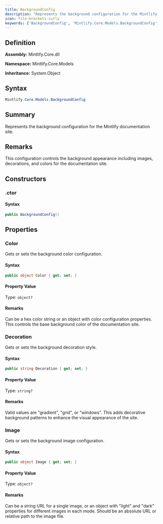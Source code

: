 ```yaml
---
title: BackgroundConfig
description: "Represents the background configuration for the Mintlify documentation site."
icon: file-brackets-curly
keywords: ['BackgroundConfig', 'Mintlify.Core.Models.BackgroundConfig', 'Mintlify.Core.Models', 'class', 'System.Object']
---
```


## Definition

**Assembly:** Mintlify.Core.dll

**Namespace:** Mintlify.Core.Models

**Inheritance:** System.Object

## Syntax

```csharp
Mintlify.Core.Models.BackgroundConfig
```

## Summary

Represents the background configuration for the Mintlify documentation site.

## Remarks

This configuration controls the background appearance including images, decorations,
            and colors for the documentation site.

## Constructors

### .ctor

#### Syntax

```csharp
public BackgroundConfig()
```

## Properties

### Color

Gets or sets the background color configuration.

#### Syntax

```csharp
public object Color { get; set; }
```

#### Property Value

Type: `object?`

#### Remarks

Can be a hex color string or an object with color configuration properties.
            This controls the base background color of the documentation site.

### Decoration

Gets or sets the background decoration style.

#### Syntax

```csharp
public string Decoration { get; set; }
```

#### Property Value

Type: `string?`

#### Remarks

Valid values are "gradient", "grid", or "windows". This adds decorative
            background patterns to enhance the visual appearance of the site.

### Image

Gets or sets the background image configuration.

#### Syntax

```csharp
public object Image { get; set; }
```

#### Property Value

Type: `object?`

#### Remarks

Can be a string URL for a single image, or an object with "light" and "dark" 
            properties for different images in each mode. Should be an absolute URL or 
            relative path to the image file.

